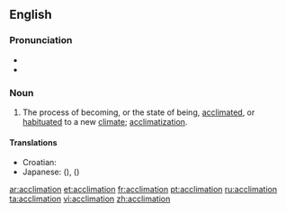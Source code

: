 ==English==

===Pronunciation===
* {{rhymes|eɪʃǝn}}
* {{homophones|acclamation}}
===Noun===
{{en-noun}}

# The process of becoming, or the state of being, [[acclimated]], or [[habituated]] to a new [[climate]]; [[acclimatization]].

====Translations====
* Croatian: {{t-|hr|aklimatiziranje|n}}
* Japanese: {{t|ja|適応|tr=tekiō}} ({{Jpan|てきおう}}), {{t|ja|順応|tr=jun'nō}} ({{Jpan|じゅんのう}})

[[ar:acclimation]]
[[et:acclimation]]
[[fr:acclimation]]
[[pt:acclimation]]
[[ru:acclimation]]
[[ta:acclimation]]
[[vi:acclimation]]
[[zh:acclimation]]